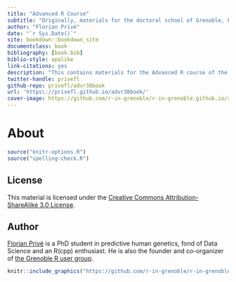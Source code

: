 ```yaml
--- 
title: "Advanced R Course"
subtitle: "Originally, materials for the doctoral school of Grenoble, France"
author: "Florian Privé"
date: "`r Sys.Date()`"
site: bookdown::bookdown_site
documentclass: book
bibliography: [book.bib]
biblio-style: apalike
link-citations: yes
description: "This contains materials for the Advanced R course of the doctoral school of Grenoble, France (2018)."
twitter-handle: privefl
github-repo: privefl/advr38book
url: 'https\://privefl.github.io/advr38book/'
cover-image: https://github.com/r-in-grenoble/r-in-grenoble.github.io/raw/master/hexsticker.png
---
```



# About {-}

```r
source("knitr-options.R")
source("spelling-check.R")
```

## License {-}

This material is licensed under the [Creative Commons Attribution-ShareAlike 3.0 License](http://creativecommons.org/licenses/by-sa/3.0/). 

## Author {-}

[Florian Privé](https://privefl.github.io/) is a PhD student in predictive human genetics, fond of Data Science and an R(cpp) enthusiast. He is also the founder and co-organizer of [the Grenoble R user group](https://r-in-grenoble.github.io/).

```r
knitr::include_graphics("https://github.com/r-in-grenoble/r-in-grenoble.github.io/raw/master/hexsticker.png")
```

